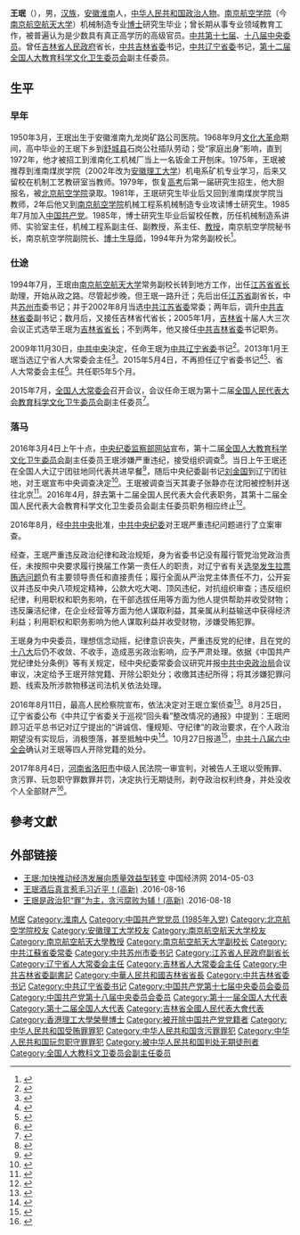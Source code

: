 {{other people|王珉|王珉}}
{{Infobox Officeholder
|name              = 王珉
|original_name     = 
|honorific-suffix  = 
|image             =
|imagesize         = 
|smallimage        = 
|caption           = 
|office1           = {{CPC}}[[中国共产党辽宁省委员会|辽宁省委员会]]書記
|term_start1       = 2009年11月30日
|term_end1         = 2015年5月4日
|deputy1           = [[陈政高|陈政高]]{{to}}[[李希|李希]]（副書記兼省長）
|predecessor1      = [[张文岳|张文岳]]
|successor1        = [[李希|李希]]
|office2           = [[辽宁省人民代表大会常务委员会|辽宁省人民代表大会常务委员会]]主任
|term_start2       = 2010年1月26日
|term_end2         = 2015年5月29日
|predecessor2      = [[张文岳|张文岳]]
|successor2        = [[李希|李希]]
|office3           = {{CPC}}[[中国共产党吉林省委员会|吉林省委员会]]書記
|term_start3       = 2006年12月3日
|term_end3         = 2009年11月30日
|deputy3           = [[韩长赋|韩长赋]]（副書記兼省長）
|predecessor3      = [[王云坤|王云坤]]
|successor3        = [[孙政才|孙政才]]
|office4           = [[吉林省人民代表大会常务委员会|吉林省人民代表大会常务委员会]]主任
|term_start4       = 2008年1月13日
|term_end4         = 2009年12月1日
|predecessor4      = [[王云坤|王云坤]]
|successor4        = [[孙政才|孙政才]]
|office5           = [[吉林行政长官列表|吉林省人民政府省長]]
|term_start5       = 2005年1月29日
|term_end5         = 2006年12月8日
|secretary5        = [[王云坤|王云坤]]
|predecessor5      = [[洪虎|洪虎]]
|successor5        = [[韩长赋|韩长赋]]
|birth_date        =  {{Birth year and age|1950|3}}
|birth_place       =  {{PRC}}[[安徽省|安徽省]][[淮南市|淮南市]]
|death_date        = 
|death_place       = 
|nationality       = {{PRC}}
|spouse            = 张静
|party             = <del>{{CPC}}</del>（1985年7月加入－2016年8月10日开除）
|children          = 
|alma_mater        = [[南京航空航天大学|南京航空学院]]
|occupation        = 
|profession        =  
|website = 
|work =
}}

'''王珉'''（{{bd|1950年|3月|catIdx=W王}}），男，[[汉族|汉族]]，[[安徽省|安徽]][[淮南市|淮南]]人，[[中华人民共和国|中华人民共和国]][[政治人物|政治人物]]。[[南京航空航天大学|南京航空学院]]（今[[南京航空航天大学|南京航空航天大学]]）机械制造专业[[博士|博士]]研究生毕业；曾长期从事专业领域教育工作，被普遍认为是少数具有真正高学历的高级官员。[[中国共产党第十八届中央委员会委员列表|中共第十七届]]、[[中国共产党第十八届中央委员会委员列表|十八届中央委员]]。曾任[[吉林省人民政府|吉林省人民政府]]省长，[[中国共产党吉林省委员会|中共吉林省委]]书记，[[中国共产党辽宁省委员会|中共辽宁省委]]书记，[[第十二届全国人民代表大会|第十二届全国人大]][[全国人民代表大会教育科学文化卫生委员会|教育科学文化卫生委员会]]副主任委员。

== 生平 ==
=== 早年 ===
1950年3月，王珉出生于安徽淮南九龙岗矿路公司医院。1968年9月[[文化大革命|文化大革命]]期间，高中毕业的王珉下乡到[[舒城县|舒城县]]石岗公社插队劳动；受“家庭出身”影响，直到1972年，他才被招工到淮南化工机械厂当上一名钣金工开刨床。1975年，王珉被推荐到淮南煤炭学院（2002年改为[[安徽理工大学|安徽理工大学]]）机电系矿机专业学习，后来又留校在机制工艺教研室当教师。1979年，恢复[[普通高等学校招生全国统一考试|高考]]后第一届研究生招生，他大胆报名，被[[北京航空航天大学|北京航空学院]]录取。1981年，王珉研究生毕业后又回到淮南煤炭学院当教师，2年后他又到[[南京航空航天大学|南京航空学院]]机械工程系机械制造专业攻读博士研究生。1985年7月加入[[中国共产党|中国共产党]]。1985年，博士研究生毕业后留校任教，历任机械制造系讲师、实验室主任，机械工程系副主任、副教授，系主任、[[教授|教授]]，南京航空学院秘书长，南京航空学院副院长、[[博士生导师|博士生导师]]，1994年升为常务副校长<ref>{{cite web|url=http://news.sina.com.cn/c/zg/2016-03-04/doc-ifxqaffy3617806.shtml|title=王珉落马，回马枪显威？|accessdate=2016-03-04|author=|date=2016-03-04|publisher=新浪网|archive-date=2016-03-05|archive-url=https://web.archive.org/web/20160305112450/http://news.sina.com.cn/c/zg/2016-03-04/doc-ifxqaffy3617806.shtml|dead-url=no}}</ref>。

=== 仕途 ===
1994年7月，王珉由[[南京航空航天大学|南京航空航天大学]]常务副校长转到地方工作，出任[[江苏行政长官列表|江苏省省长]]助理，开始从政之路。尽管起步晚，但王珉一路升迁；先后出任[[江苏省|江苏省]]副省长，中共[[苏州市|苏州市]]委书记；并于2002年8月当选[[中国共产党江苏省委员会|中共江苏省委]]常委；两年后，调升[[中国共产党吉林省委员会|中共吉林省委]]副书记；数月后，又接任吉林省代省长；2005年1月，[[吉林省|吉林省]]十届人大三次会议正式选举王珉为[[吉林行政长官列表|吉林省省长]]；不到两年，他又接任[[中共吉林省委|中共吉林省委]]书记职务。

2009年11月30日，[[中国共产党中央委员会|中共中央]]決定，任命王珉为[[中国共产党辽宁省委员会|中共辽宁省委]]书记<ref>{{Cite web|title=王珉:以实现辽宁振兴为己任 清白做人干净做事|url=http://www.chinanews.com/gn/news/2009/12-01/1992311.shtml|accessdate=2020-07-23|work=中新网|archive-date=2020-02-20|archive-url=https://web.archive.org/web/20200220014356/http://www.chinanews.com/gn/news/2009/12-01/1992311.shtml|dead-url=no}}</ref>。2013年1月王珉当选辽宁省人大常委会主任<ref>{{cite web|url=http://district.ce.cn/newarea/sddy/201301/31/t20130131_24082885.shtml|title=王珉当选辽宁省人大主任 陈政高当选省长|accessdate=2014-06-03|author=|date=2013-01-31|publisher=[[中国经济网|中国经济网]]|archive-date=2014-05-03|archive-url=https://web.archive.org/web/20140503185756/http://district.ce.cn/newarea/sddy/201301/31/t20130131_24082885.shtml|dead-url=no}}</ref>。2015年5月4日，不再担任辽宁省委书记<ref>{{Cite web|title=辽宁新任省委书记：决不当老好人决不做太平官|url=http://www.xinhuanet.com/politics/2015-05/05/c_127768085.htm|accessdate=2020-07-23|work=新华网|archive-date=2020-01-02|archive-url=https://web.archive.org/web/20200102014421/http://www.xinhuanet.com/politics/2015-05/05/c_127768085.htm|dead-url=no}}</ref><ref>{{Cite web|title=辽宁省委主要负责同志职务调整 李希任辽宁省委书记|url=http://www.xinhuanet.com/politics/2015-05/04/c_1115172521.htm|accessdate=2020-07-23|work=新华网|archive-date=2020-01-01|archive-url=https://web.archive.org/web/20200101023031/http://www.xinhuanet.com/politics/2015-05/04/c_1115172521.htm|dead-url=no}}</ref>、省人大常委会主任<ref>{{cite web|url=http://district.ce.cn/newarea/sddy/201505/30/t20150530_5505593.shtml|title=王珉辞任辽宁省人大常委会主任|accessdate=2015-05-30|author=|date=2015-05-30|publisher=中国经济网|archive-date=2015-07-16|archive-url=https://web.archive.org/web/20150716033108/http://district.ce.cn/newarea/sddy/201505/30/t20150530_5505593.shtml|dead-url=no}}</ref>。共任职5年5个月。

2015年7月，[[全国人民代表大会常务委员会|全国人大常委会]]召开会议，会议任命王珉为第十二届[[全国人民代表大会教育科学文化卫生委员会|全国人民代表大会教育科学文化卫生委员会]]副主任委员<ref>{{Cite web|title=王珉任全国人大教科文卫委员会副主任委员|url=http://www.chinanews.com/gn/2015/07-01/7377903.shtml|accessdate=2020-07-23|work=中新网|archive-date=2019-06-04|archive-url=https://web.archive.org/web/20190604022609/http://www.chinanews.com/gn/2015/07-01/7377903.shtml|dead-url=no}}</ref>。

=== 落马 ===
{{See also|辽宁拉票贿选案}}
2016年3月4日上午十点，[[中央纪委监察部网站|中央纪委监察部网站]]宣布，第十二届[[全国人大教育科学文化卫生委员会|全国人大教育科学文化卫生委员会]]副主任委员王珉涉嫌严重违纪，接受组织调查<ref>{{cite web |url=http://www.ccdi.gov.cn/xwtt/201603/t20160304_75426.html |title=十二届全国人大教育科学文化卫生委员会副主任委员王珉涉嫌严重违纪接受组织调查 |accessdate=2016-03-04 |date=2016-03-04 |website=[[中央纪委监察部网站|中央纪委监察部网站]] |archive-date=2016-06-04 |archive-url=https://web.archive.org/web/20160604053632/http://www.ccdi.gov.cn/xwtt/201603/t20160304_75426.html |dead-url=no }}</ref>。当日上午王珉还在全国人大辽宁团驻地同代表共进早餐<ref>{{cite web |title=王珉代表，中纪委请你去喝茶 |url=http://www.rmzxb.com.cn/c/2016-03-06/724451.shtml |website=人民政协网 |accessdate=2020-03-28 |date=2016-03-06 |archive-date=2021-03-19 |archive-url=https://web.archive.org/web/20210319100058/http://www.rmzxb.com.cn/c/2016-03-06/724451.shtml |dead-url=no }}</ref>，随后中央纪委副书记[[刘金国|刘金国]]到辽宁团驻地，对王珉宣布中央调查决定<ref>{{cite web |title=苏荣、王珉、周本顺、仇和、黄兴国等“大老虎”的忏悔书 |url=https://www.sohu.com/a/195077469_782043 |website=搜狐网 |accessdate=2020-03-28 |date=2017-09-27 |archive-date=2020-03-28 |archive-url=https://web.archive.org/web/20200328044546/https://www.sohu.com/a/195077469_782043 |dead-url=no }}</ref>。王珉被调查当天其妻子张静亦在沈阳被控制并送往北京<ref>{{cite web|url=http://news.163.com/16/0409/17/BK7Q1S1C0001124J.html|title=王珉被调查当天其妻子被控制 并送往北京|accessdate=2016-04-09|author=|date=2016-04-09|website=网易|archive-url=https://web.archive.org/web/20160412045801/http://news.163.com/16/0409/17/BK7Q1S1C0001124J.html|archive-date=2016-04-12|dead-url=yes}}</ref>。2016年4月，辞去第十二届全国人民代表大会代表职务，其第十二届全国人民代表大会教育科学文化卫生委员会副主任委员职务相应终止<ref name="d18h">{{cite news|url=http://www.npc.gov.cn/npc/xinwen/2016-04/29/content_1988760.htm|title=全国人民代表大会常务委员会公告〔十二届〕第十八号|author=|date=2016-04-29|website=中国人大网|accessdate=2016-07-03|archive-date=2016-06-29|archive-url=https://web.archive.org/web/20160629095556/http://www.npc.gov.cn/npc/xinwen/2016-04/29/content_1988760.htm|dead-url=no}}</ref>。

2016年8月，经[[中国共产党中央委员会|中共中央]]批准，[[中国共产党中央纪律检查委员会|中共中央纪委]]对王珉严重违纪问题进行了立案审查。

经查，王珉严重违反政治纪律和政治规矩，身为省委书记没有履行管党治党政治责任，未按照中央要求履行换届工作第一责任人的职责，对辽宁省有关[[辽宁拉票贿选案|选举发生拉票贿选问题]]负有主要领导责任和直接责任；履行全面从严治党主体责任不力，公开妄议并违反中央八项规定精神，公款大吃大喝、顶风违纪，对抗组织审查；违反组织纪律，利用职权和职务影响，在干部选拔任用等方面为他人提供帮助并收受财物；违反廉洁纪律，在企业经营等方面为他人谋取利益，其亲属从利益输送中获得经济利益；利用职权和职务影响为他人谋取利益并收受财物，涉嫌受贿犯罪。

王珉身为中央委员，理想信念动摇，纪律意识丧失，严重违反党的纪律，且在党的[[十八大|十八大]]后仍不收敛、不收手，造成恶劣政治影响，应予严肃处理。依据《中国共产党纪律处分条例》等有关规定，经中央纪委常委会议研究并报[[中国共产党中央政治局|中共中央政治局]]会议审议，决定给予王珉开除党籍、开除公职处分；收缴其违纪所得；将其涉嫌犯罪问题、线索及所涉款物移送司法机关依法处理。

2016年8月11日，最高人民检察院宣布，依法决定对王珉立案侦查<ref>{{Cite news|url=http://www.spp.gov.cn/qwfb/201608/t20160811_162205.shtml|title=最高人民检察院依法决定对王珉立案侦查|last=|first=|date=2016-08-11|work=中华人民共和国最高人民检察院|accessdate=2016-09-26|archive-date=2016-09-27|archive-url=https://web.archive.org/web/20160927175041/http://www.spp.gov.cn/qwfb/201608/t20160811_162205.shtml|dead-url=no}}</ref>。8月25日，辽宁省委公布《中共辽宁省委关于巡视“回头看”整改情况的通报》中提到：王珉罔顾习近平总书记对辽宁提出的“讲诚信、懂规矩、守纪律”的政治要求，在个人政治期望没有实现后，消极堕落，甚至抵触中央<ref>{{cite web |title=王珉个人政治期望未实现后抵触中央 |url=http://news.ifeng.com/a/20160826/49841406_0.shtml |website=凤凰网 |accessdate=2020-03-28 |date=2016-08-26 |archive-date=2020-03-28 |archive-url=https://web.archive.org/web/20200328044548/http://news.ifeng.com/a/20160826/49841406_0.shtml |dead-url=no }}</ref>。10月27日报道<ref>{{cite web|url=http://xw.qq.com/news/20161027038226/NEW2016102703822605|title=赵宪庚、咸辉递补为中央委员 武警副司令牛志忠等4人被开除党籍|publisher=腾讯网，来源：新华社|accessdate=2017-06-13|date=2016-10-27|language=zh-Hans|archive-date=2016-10-27|archive-url=https://web.archive.org/web/20161027195022/http://xw.qq.com/news/20161027038226/NEW2016102703822605|dead-url=no}}</ref>，[[中国共产党第十八届中央委员会第六次全体会议|中共十八届六中全会]]确认对王珉等四人开除党籍的处分。

2017年8月4日，[[河南省|河南省]][[洛阳市|洛阳市]]中级人民法院一审宣判，对被告人王珉以受贿罪、贪污罪、玩忽职守罪数罪并罚，决定执行无期徒刑，剥夺政治权利终身，并处没收个人全部财产<ref>{{cite web|url=http://www.ccdi.gov.cn/yw/201708/t20170804_104233.html|title=全国人大教育科学文化卫生委员会原副主任委员王珉受贿、贪污、玩忽职守案一审宣判|accessdate=2017年8月4日|author=|date=2017年8月4日|publisher=中央纪委监察部网站}}</ref>。

== 參考文獻 ==
{{Reflist|32em}}

== 外部链接 ==
* [https://web.archive.org/web/20140503122728/http://cz.ce.cn/cyjj/201309/25/t20130925_1113936.shtml 王珉:加快推动经济发展向质量效益型转变 ] 中国经济网 2014-05-03
* [http://www.rfa.org/mandarin/zhuanlan/yehuazhongnanhai/gx-08162016154058.html 王珉酒后真言惹毛习近平！(高新)] {{Wayback|url=http://www.rfa.org/mandarin/zhuanlan/yehuazhongnanhai/gx-08162016154058.html |date=20160919051929 }}.2016-08-16
* [http://www.rfa.org/mandarin/zhuanlan/yehuazhongnanhai/gx-08182016152927.html 王珉是政治犯“罪”为主，贪污腐败为辅！(高新)] {{Wayback|url=http://www.rfa.org/mandarin/zhuanlan/yehuazhongnanhai/gx-08182016152927.html |date=20160919050209 }}.2016-08-18

{{start box}}
{{s-ppo|cpc}}
{{s-before|[[张文岳|张文岳]]}}
{{s-title|[[中国共产党辽宁省委员会|中国共产党辽宁省委员会]]书记|2009年11月－2015年5月}}
{{s-after|[[李希|李希]]}}
{{s-before|[[王云坤|王云坤]]}}
{{s-title|[[中国共产党吉林省委员会|中国共产党吉林省委员会]]书记|2006年12月－2009年11月}}
{{s-after|[[孙政才|孙政才]]}}
{{s-before|[[陈德铭|陈德铭]]}}
{{s-title|[[中国共产党苏州市委员会|中国共产党苏州市委员会]]书记|2002年5月－2004年10月}}
{{s-after|[[王荣_(1958年)|王　荣]]}}
{{s-par|prc-lpc}}
{{s-before|[[张文岳|张文岳]]}}
{{s-title|[[辽宁省人民代表大会常务委员会|辽宁省人民代表大会常务委员会]]主任|2010年1月－2015年5月}}
{{s-after|[[李希|李希]]}}
{{s-before|[[王云坤|王云坤]]}}
{{s-title|[[吉林省人民代表大会常务委员会|吉林省人民代表大会常务委员会]]主任|2008年1月－2009年12月}}
{{s-after|[[孙政才|孙政才]]}}
{{s-gov|prc}}
{{s-before|[[洪虎|洪虎]]}}
{{s-title|[[吉林省人民政府|吉林省人民政府]][[吉林行政长官列表|省长]]|2004年10月－2006年12月}}
{{s-after|[[韩长赋|韩长赋]]}}
{{end box}}

{{吉林行政长官}}
{{中华人民共和国吉林省正职领导人|nocat}}
{{中华人民共和国辽宁省正职领导人|nocat}}
{{中共十八大到十九大期间的反腐败工作}}

{{Authority control}}
{{DEFAULTSORT:Wang}}
[[Category:王姓|M珉]]
[[Category:淮南人|Category:淮南人]]
[[Category:中国共产党党员_(1985年入党)|Category:中国共产党党员 (1985年入党)]]
[[Category:北京航空学院校友|Category:北京航空学院校友]]
[[Category:安徽理工大学校友|Category:安徽理工大学校友]]
[[Category:南京航空航天大学校友|Category:南京航空航天大学校友]]
[[Category:南京航空航天大學教授|Category:南京航空航天大學教授]]
[[Category:南京航空航天大学副校长|Category:南京航空航天大学副校长]]
[[Category:中共江蘇省委常委|Category:中共江蘇省委常委]]
[[Category:中共苏州市委书记|Category:中共苏州市委书记]]
[[Category:江苏省人民政府副省长|Category:江苏省人民政府副省长]]
[[Category:辽宁省人大常委会主任|Category:辽宁省人大常委会主任]]
[[Category:吉林省人大常委会主任|Category:吉林省人大常委会主任]]
[[Category:中共吉林省委副書記|Category:中共吉林省委副書記]]
[[Category:中華人民共和國吉林省省長|Category:中華人民共和國吉林省省長]]
[[Category:中共吉林省委书记|Category:中共吉林省委书记]]
[[Category:中共辽宁省委书记|Category:中共辽宁省委书记]]
[[Category:中国共产党第十七届中央委员会委员|Category:中国共产党第十七届中央委员会委员]]
[[Category:中国共产党第十八届中央委员会委员|Category:中国共产党第十八届中央委员会委员]]
[[Category:第十一届全国人大代表|Category:第十一届全国人大代表]]
[[Category:第十二届全国人大代表|Category:第十二届全国人大代表]]
[[Category:吉林省全國人民代表大會代表|Category:吉林省全國人民代表大會代表]]
[[Category:香港理工大學榮譽博士|Category:香港理工大學榮譽博士]]
[[Category:被开除中国共产党党籍者|Category:被开除中国共产党党籍者]]
[[Category:中华人民共和国受贿罪罪犯|Category:中华人民共和国受贿罪罪犯]]
[[Category:中华人民共和国贪污罪罪犯|Category:中华人民共和国贪污罪罪犯]]
[[Category:中华人民共和国玩忽职守罪罪犯|Category:中华人民共和国玩忽职守罪罪犯]]
[[Category:被中华人民共和国判处无期徒刑者|Category:被中华人民共和国判处无期徒刑者]]
[[Category:全国人大教科文卫委员会副主任委员|Category:全国人大教科文卫委员会副主任委员]]
